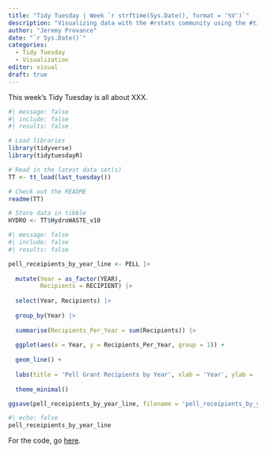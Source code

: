 ```yaml
---
title: "Tidy Tuesday | Week `r strftime(Sys.Date(), format = '%V')`"
description: "Visualizing data with the #rstats community using the #tidyverse."
author: "Jeremy Provance"
date: "`r Sys.Date()`"
categories:
  - Tidy Tuesday
  - Visualization
editor: visual
draft: true
---
```


This week's Tidy Tuesday is all about XXX.

```r
#| message: false
#| include: false
#| results: false

# Load libraries
library(tidyverse)
library(tidytuesdayR)

# Read in the latest data set(s)
TT <- tt_load(last_tuesday())

# Check out the README
readme(TT)

# Store data in tibble
HYDRO <- TT$HydroWASTE_v10
```

```r
#| message: false
#| include: false
#| results: false

pell_receipients_by_year_line <- PELL |>
  
  mutate(Year = as_factor(YEAR),
         Recipients = RECIPIENT) |>
  
  select(Year, Recipients) |>
  
  group_by(Year) |>
  
  summarise(Recipients_Per_Year = sum(Recipients)) |>
  
  ggplot(aes(x = Year, y = Recipients_Per_Year, group = 1)) +
  
  geom_line() +
  
  labs(title = 'Pell Grant Recipients by Year', xlab = 'Year', ylab = 'Receipients') +
  
  theme_minimal()

ggsave(pell_receipients_by_year_line, filename = 'pell_receipients_by_year_line.png')
```

```r
#| echo: false
pell_receipients_by_year_line
```

For the code, go [here](https://github.com/jeremyprovance/jeremyprovance.github.io/tree/master/posts).